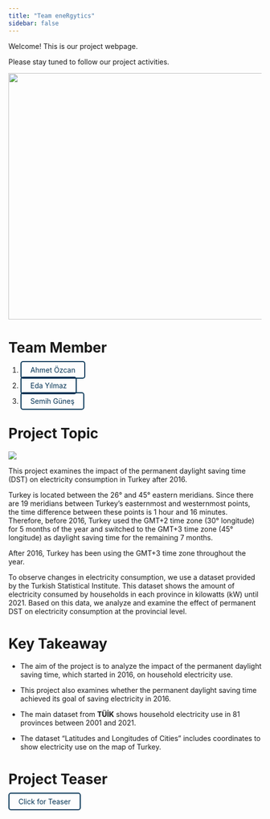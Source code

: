 ```yaml
---
title: "Team eneRgytics"
sidebar: false 
---
```


Welcome! This is our project webpage.

Please stay tuned to follow our project activities.

![](images/animasyon.mp4.gif){fig-align="center" width="13.7cm" height="13cm"}

# Team Member

<style>
  .button {
    padding: 7px 18px;
    border: 2.5px solid #003153;
    text-decoration: none;
    color: #003153;
    border-radius: 5px;
  }
</style>

<div>

1.  <a href=https://emu-hacettepe-analytics.github.io/emu430-fall2024-aozcanlab/" class="button">Ahmet Özcan</a>

2.  <a href=https://emu-hacettepe-analytics.github.io/emu430-fall2024-edayilmazlab/" class="button">Eda Yılmaz</a>

3.  <a href=https://emu-hacettepe-analytics.github.io/emu430-fall2024-SemihGuneslab/" class="button">Semih Güneş</a>

</div>

# Project Topic

![](images/image11.png)

This project examines the impact of the permanent daylight saving time (DST) on electricity consumption in Turkey after 2016.

Turkey is located between the 26° and 45° eastern meridians. Since there are 19 meridians between Turkey’s easternmost and westernmost points, the time difference between these points is 1 hour and 16 minutes. Therefore, before 2016, Turkey used the GMT+2 time zone (30° longitude) for 5 months of the year and switched to the GMT+3 time zone (45° longitude) as daylight saving time for the remaining 7 months.

After 2016, Turkey has been using the GMT+3 time zone throughout the year.

To observe changes in electricity consumption, we use a dataset provided by the Turkish Statistical Institute. This dataset shows the amount of electricity consumed by households in each province in kilowatts (kW) until 2021. Based on this data, we analyze and examine the effect of permanent DST on electricity consumption at the provincial level.

# Key Takeaway

- The aim of the project is to analyze the impact of the permanent daylight saving time, which started in 2016, on household electricity use.

- This project also examines whether the permanent daylight saving time achieved its goal of saving electricity in 2016.

- The main dataset from **TÜİK** shows household electricity use in 81 provinces between 2001 and 2021.

- The dataset "Latitudes and Longitudes of Cities" includes coordinates to show electricity use on the map of Turkey.

# Project Teaser

<div>

<a href=https://drive.google.com/file/d/1eLNH9531SakowdwMurSKtxDLIwiiwpeW/view?usp=sharing" class="button">Click for Teaser</a>

<div>
